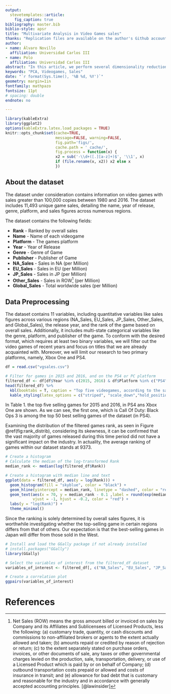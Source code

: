 ```yaml
---
output: 
  stevetemplates::article:
    fig_caption: true
bibliography: master.bib
biblio-style: apsr
title: "Multivariate Analysis in Video Games sales"
thanks: "Replication files are available on the author's Github account (https://github.com/AlvaroNovillo). **Current version**: `r format(Sys.time(), '%B %d, %Y')`; **Corresponding author**: alvanovi@ucm.es."
author:
- name: Álvaro Novillo
  affiliation: Universidad Carlos III
- name: Polo
  affiliation: Universidad Carlos III
abstract: "In this article, we perform several dimensionality reduction techniques and clustering algorithms on a video game sales dataset available on Kaggle (https://www.kaggle.com/datasets/gregorut/videogamesales/data). Specifically, we use Principal Component Analysis (PCA) and Multidimensional Scaling (MDS) to reduce the dimensionality of the dataset. The article discusses the advantages and limitations of each technique and provides insights into the video game market based on the analysis."
keywords: "PCA, Videogames, Sales"
date: "`r format(Sys.time(), '%B %d, %Y')`"
geometry: margin=1in
fontfamily: mathpazo
fontsize: 11pt
# spacing: double
endnote: no

---
```


```r
library(kableExtra)
library(ggplot2)
options(kableExtra.latex.load_packages = TRUE)
knitr::opts_chunk$set(cache=TRUE,
                      message=FALSE, warning=FALSE,
                      fig.path='figs/',
                      cache.path = '_cache/',
                      fig.process = function(x) {
                      x2 = sub('-\\d+([.][a-z]+)$', '\\1', x)
                      if (file.rename(x, x2)) x2 else x
                      })
```


## About the dataset
The dataset under consideration contains information on video games with sales greater than 100,000 copies between 1980 and 2016. The dataset includes 11,493 unique game sales, detailing the name, year of release, genre, platform, and sales figures across numerous regions.

The dataset contains the following fields: 

* **Rank** - Ranked by overall sales
* **Name** - Name of each videogame
* **Platform** - The games platform
* **Year** - Year of Release
* **Genre** - Genre of Game
* **Publisher** - Publisher of Game
* **NA_Sales** - Sales in NA (per Million)
* **EU_Sales** - Sales in EU (per Million)
* **JP_Sales** - Sales in JP (per Million)
* **Other_Sales** - Sales in ROW^[Net Sales (ROW) means the gross amount billed or invoiced on sales by Company and its Affiliates and Sublicensees of Licensed Products, less the following: (a) customary trade, quantity, or cash discounts and commissions to non-affiliated brokers or agents to the extent actually allowed and taken; (b) amounts repaid or credited by reason of rejection or return; (c) to the extent separately stated on purchase orders, invoices, or other documents of sale, any taxes or other governmental charges levied on the production, sale, transportation, delivery, or use of a Licensed Product which is paid by or on behalf of Company; (d) outbound transportation costs prepaid or allowed and costs of insurance in transit; and (e) allowance for bad debt that is customary and reasonable for the industry and in accordance with generally accepted accounting principles. [@lawinsider]] (per Million)
* **Global_Sales** - Total worldwide sales (per Million)

## Data Preprocessing
The dataset contains 11 variables, including quantitative variables like sales figures across various regions (NA_Sales, EU_Sales, JP_Sales, Other_Sales, and Global_Sales), the release year, and the rank of the game based on overall sales. Additionally, it includes multi-state categorical variables like the genre, platform, and publisher of the game. To conform with the desired format, which requires at least two binary variables, we will filter out the video games of recent years and focus on titles that we are already acquainted with. Moreover, we will limit our research to two primary platforms, namely, Xbox One and PS4. 

```r
df = read.csv("vgsales.csv")

# Filter for games in 2015 and 2016, and on the PS4 or PC platform
filtered_df <- df[df$Year %in% c(2015, 2016) & df$Platform %in% c("PS4", "XOne"), ]
head(filtered_df) %>%
  kbl(booktabs = T, caption = "Top five videogames, according to the sales ranking, that we are going to work with") %>%
  kable_styling(latex_options = c("striped", "scale_down","hold_position"), position = "center")

```
In Table 1. the top five selling games for 2015 and 2016, in PS4 ans Xbox One are shown. As we can see, the first one, which is Call Of Duty: Black Ops 3 is among the top 50 best selling games of the dataset (in PS4). 


Examining the distribution of the filtered games rank, as seen in Figure \@ref(fig:rank_distrib), considering its skewness, it can be confirmed that the vast majority of games released during this time period did not have a significant impact on the industry. In actuality, the average ranking of games within our dataset stands at 9373.

```r
# Create a histogram
# Calculate the median of the log-transformed Rank
median_rank <- median(log(filtered_df$Rank))

# Create a histogram with median line and text
ggplot(data = filtered_df, aes(y = log(Rank))) +
  geom_histogram(fill = "skyblue", color = "black") +
  geom_hline(yintercept = median_rank, linetype = "dashed", color = "red") +
  geom_text(aes(x = 70, y = median_rank - 0.1 ,label = round(exp(median_rank), 2)),
            vjust = -1, hjust = -0.2, color = "red") +
  labs(y = "log(Rank)") +
  theme_minimal()
```
Since the ranking is solely determined by overall sales figures, it is worthwhile investigating whether the top-selling game in certain regions differs from that of others. Our expectation is that the best-selling games in Japan will differ from those sold in the West.

```r
# Install and load the GGally package if not already installed
# install.packages("GGally")
library(GGally)

# Select the variables of interest from the filtered_df dataset
variables_of_interest <- filtered_df[, c("NA_Sales", "EU_Sales", "JP_Sales")]

# Create a correlation plot
ggpairs(variables_of_interest)

```





# References
\setlength{\parindent}{-0.2in}
\setlength{\leftskip}{0.2in}
\setlength{\parskip}{8pt}
\vspace*{-0.2in}
\noindent
